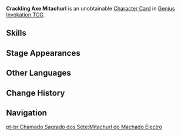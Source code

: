 {{About|the [[Character Card]]|the [[Elite Enemy]]|Crackling Axe Mitachurl}}
{{Genius Invokation TCG Infobox
|title       = Crackling Axe Mitachurl
|id          = 003403
|image       = Crackling Axe Mitachurl Character Card.png
|type        = Character Card
|health      = 8
|element     = Electro
|faction     = Monster;Hilichurl
|weapon      = Other Weapons
}}
'''Crackling Axe Mitachurl''' is an unobtainable [[Character Card]] in [[Genius Invokation TCG]].

==Skills==
{{Genius Invokation TCG Skills Table}}

==Stage Appearances==
{{Genius Invokation TCG Stage Appearances}}

==Other Languages==
{{Transclude|Crackling Axe Mitachurl|Other Languages}}

==Change History==
{{Change History|3.3}}

==Navigation==
{{Genius Invokation TCG Navbox|Character Card Unobtainable}}
[[pt-br:Chamado Sagrado dos Sete:Mitachurl do Machado Electro]]
